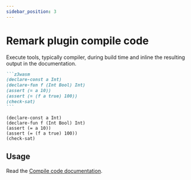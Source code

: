 ```yaml
---
sidebar_position: 3
---
```


# Remark plugin compile code

Execute tools, typically compiler, during build time
and inline the resulting output in the documentation.


````markdown
```z3wasm
(declare-const a Int)
(declare-fun f (Int Bool) Int)
(assert (= a 10))
(assert (= (f a true) 100))
(check-sat)
```
````

<BrowserWindow>

```z3wasm
(declare-const a Int)
(declare-fun f (Int Bool) Int)
(assert (= a 10))
(assert (= (f a true) 100))
(check-sat)
```

</BrowserWindow>

## Usage

Read the [Compile code documentation](/docs/markdown-features/compile-code).

